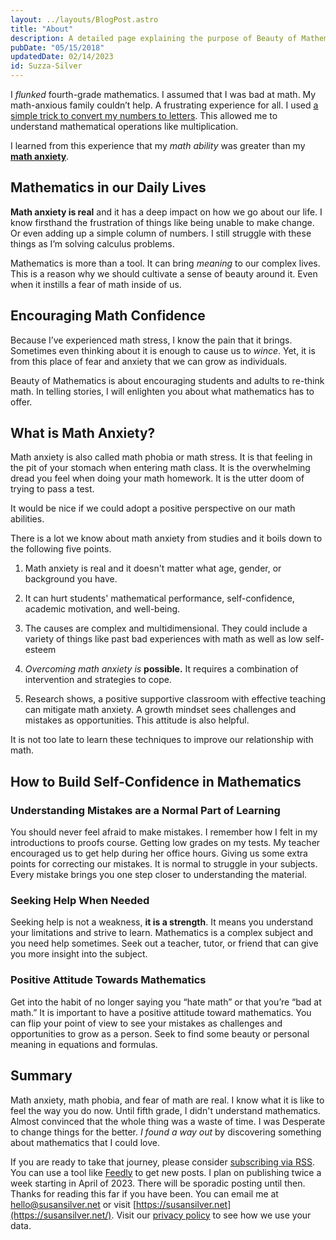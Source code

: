 ```yaml
---
layout: ../layouts/BlogPost.astro
title: "About"
description: A detailed page explaining the purpose of Beauty of Mathematics
pubDate: "05/15/2018"
updatedDate: 02/14/2023
id: Suzza-Silver
---
```



<MediaText src="/img/avatar-math-book-glitch.png" alt="Suzza reading a math book on a glitched background with a pink to orange gradient" text="Hello! I’m Suzza and I’m the writer with the mathematical muse. Strange, right? So often we’re told that we’re either good at Math or English. For some reason pursuing both seems a bit out of the ordinary. I fell in love with mathematics as a kid but we are an unlikely pair." />

I _flunked_ fourth-grade mathematics. I assumed that I was bad at math. My math-anxious family couldn’t help. A frustrating experience for all. I used [a simple trick to convert my numbers to letters](https://beautyofmathematics.com/a-writers-illicit-love-affair-with-mathematics/). This allowed me to understand mathematical operations like multiplication.

I learned from this experience that my _math ability_ was greater than my **[math anxiety](https://beautyofmathematics.com/what-math-anxiety-feels-like/)**.


## **Mathematics in our Daily Lives**

**Math anxiety is real** and it has a deep impact on how we go about our life. I know firsthand the frustration of things like being unable to make change.  Or even adding up a simple column of numbers. I still struggle with these things as I’m solving calculus problems.

Mathematics is more than a tool. It can bring _meaning_ to our complex lives. This is a reason why we should cultivate a sense of beauty around it. Even when it instills a fear of math inside of us.

## **Encouraging Math Confidence**

Because I’ve experienced math stress, I know the pain that it brings. Sometimes even thinking about it is enough to cause us to _wince_. Yet, it is from this place of fear and anxiety that we can grow as individuals.

Beauty of Mathematics is about encouraging students and adults to re-think math. In telling stories, I will enlighten you about what mathematics has to offer.

## **What is Math Anxiety?**

Math anxiety is also called math phobia or math stress. It is that feeling in the pit of your stomach when entering math class. It is the overwhelming dread you feel when doing your math homework. It is the utter doom of trying to pass a test. 

It would be nice if we could adopt a positive perspective on our math abilities.

There is a lot we know about math anxiety from studies and it boils down to the following five points.

1. Math anxiety is real and it doesn't matter what age, gender, or background you have.

3. It can hurt students' mathematical performance, self-confidence, academic motivation, and well-being.

5. The causes are complex and multidimensional. They could include a variety of things like past bad experiences with math as well as low self-esteem

7. _Overcoming math anxiety_ _is_ **possible.** It requires a combination of intervention and strategies to cope.

9. Research shows, a positive supportive classroom with effective teaching can mitigate math anxiety. A growth mindset sees challenges and mistakes as opportunities. This attitude is also helpful.

It is not too late to learn these techniques to improve our relationship with math.

## **How to Build Self-Confidence in Mathematics**

### **Understanding Mistakes are a Normal Part of Learning**

You should never feel afraid to make mistakes. I remember how I felt in my introductions to proofs course. Getting low grades on my tests. My teacher encouraged us to get help during her office hours. Giving us some extra points for correcting our mistakes. It is normal to struggle in your subjects. Every mistake brings you one step closer to understanding the material.

### **Seeking Help When Needed**

Seeking help is not a weakness, **it is a strength**. It means you understand your limitations and strive to learn. Mathematics is a complex subject and you need help sometimes. Seek out a teacher, tutor, or friend that can give you more insight into the subject.

### **Positive Attitude Towards Mathematics**

Get into the habit of no longer saying you “hate math” or that you’re “bad at math.” It is important to have a positive attitude toward mathematics. You can flip your point of view to see your mistakes as challenges and opportunities to grow as a person. Seek to find some beauty or personal meaning in equations and formulas.

## **Summary**

Math anxiety, math phobia, and fear of math are real. I know what it is like to feel the way you do now. Until fifth grade, I didn't understand mathematics. Almost convinced that the whole thing was a waste of time. I was Desperate to change things for the better. _I found a way out_ by discovering something about mathematics that I could love.

If you are ready to take that journey, please consider [subscribing via RSS](rss.xml). You can use a tool like [Feedly](https://feedly.com/) to get new posts. I plan on publishing twice a week starting in April of 2023. There will be sporadic posting until then. Thanks for reading this far if you have been. You can email me at [hello@susansilver.net](mailto:hello@susansilver.net) or visit [https://susansilver.net](https://susansilver.net/). Visit our [privacy policy](/privacy-policy/) to see how we use your data.


